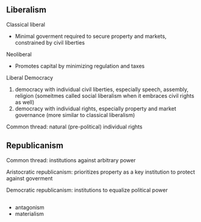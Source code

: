 

## Liberalism


Classical liberal

- Minimal goverment required to secure property and markets, constrained by civil liberties

Neoliberal 

- Promotes capital by minimizing regulation and taxes

Liberal Democracy 

1. democracy with individual civil liberties, especially speech, assembly, religion (someitmes called social liberalism when it embraces civil rights as well)
1. democracy with individual rights, especially property and market governance (more similar to classical liberalism)


Common thread: natural (pre-political) individual rights


## Republicanism 


Common thread: institutions against arbitrary power


Aristocratic republicanism: prioritizes property as a key institution to protect against goverment 

Democratic republicanism: institutions to equalize political power

## 

- antagonism
- materialism

